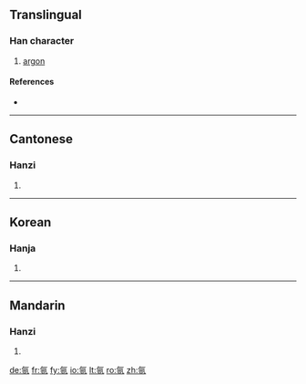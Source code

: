 {{also|氬}}
==Translingual==

===Han character===
{{Han char|rn=84|rad=气|as=06|sn=10|four=|canj=人弓一廿金 (ONMTC)}}

# [[argon]]

====References====
* {{Han ref|kx=0599.151|hdz=32011.080|uh=6C29|ud=27689|bh=EBB2|bd=60338}}

----

==Cantonese==

===Hanzi===
{{yue-hanzi|jyut=|y=a3|tra=氬}}

# {{defn|Cantonese}}
----

==Korean==

===Hanja===
{{ko-hanja|hangeul=아|eumhun=|rv=a|mr=a|y=a}}

# {{defn|Korean}}
----

==Mandarin==

===Hanzi===
{{cmn-hanzi|tra=氬|pin=[[yà]] ([[ya4]])|wg=ya<sup>4</sup>}}

# {{defn|Mandarin}}

[[de:氩]]
[[fr:氩]]
[[fy:氩]]
[[io:氩]]
[[lt:氩]]
[[ro:氩]]
[[zh:氩]]